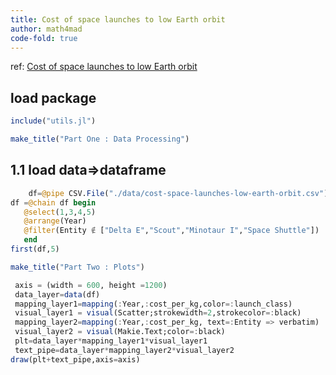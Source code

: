 ```yaml
---
title: Cost of space launches to low Earth orbit
author: math4mad
code-fold: true
---
```


:::{.callout-note title="info"}
ref: [Cost of space launches to low Earth orbit](https://ourworldindata.org/space-exploration-satellites)
:::

## load package
```julia
include("utils.jl")
```
```julia
make_title("Part One : Data Processing")
```
## 1.1 load data=>dataframe
```julia
    df=@pipe CSV.File("./data/cost-space-launches-low-earth-orbit.csv")|>DataFrame
df =@chain df begin
   @select(1,3,4,5)
   @arrange(Year)
   @filter(Entity ∉ ["Delta E","Scout","Minotaur I","Space Shuttle"])
   end
first(df,5)
```

```julia
make_title("Part Two : Plots")
```

```julia
 axis = (width = 600, height =1200)
 data_layer=data(df) 
 mapping_layer1=mapping(:Year,:cost_per_kg,color=:launch_class)
 visual_layer1 = visual(Scatter;strokewidth=2,strokecolor=:black)
 mapping_layer2=mapping(:Year,:cost_per_kg, text=:Entity => verbatim)
 visual_layer2 = visual(Makie.Text;color=:black)
 plt=data_layer*mapping_layer1*visual_layer1
 text_pipe=data_layer*mapping_layer2*visual_layer2
draw(plt+text_pipe,axis=axis)
```





